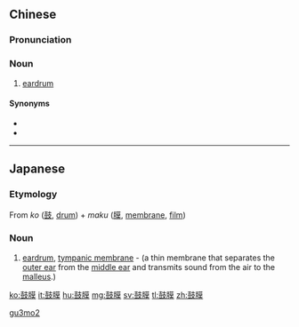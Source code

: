 ==Chinese==
{{zh-forms}}

===Pronunciation===
{{zh-pron
|m=gǔmó
|c=gu2 mok6
|cat=n
}}

===Noun===
{{zh-noun}}

# {{lb|zh|anatomy}} [[eardrum]]

====Synonyms====
* {{zh-l|耳鼓}}
* {{zh-l|耳膜}}

[[Category:zh:Anatomy|gu3mo2]]

----

==Japanese==
{{ja-kanjitab|こ|まく|yomi=on}}

===Etymology===
From ''ko'' ([[鼓]], [[drum]]) + ''maku'' ([[膜]], [[membrane]], [[film]])

===Noun===
{{ja-noun|こまく}}

# {{lb|ja|anatomy|sort=こまく}} [[eardrum]], [[tympanic membrane]] - (a thin membrane that separates the [[outer ear]] from the [[middle ear]] and transmits sound from the air to the [[malleus]].)

[[ko:鼓膜]]
[[it:鼓膜]]
[[hu:鼓膜]]
[[mg:鼓膜]]
[[sv:鼓膜]]
[[tl:鼓膜]]
[[zh:鼓膜]]